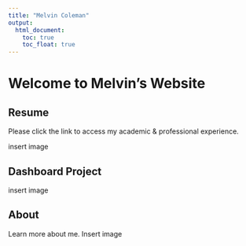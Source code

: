 ```yaml
---
title: "Melvin Coleman"
output: 
  html_document:
    toc: true
    toc_float: true
---
```


# Welcome to Melvin's Website 

## Resume 
Please click the link to access my academic & professional experience. 

insert image 

## Dashboard Project 

insert image 

## About 
Learn more about me. 
Insert image  

